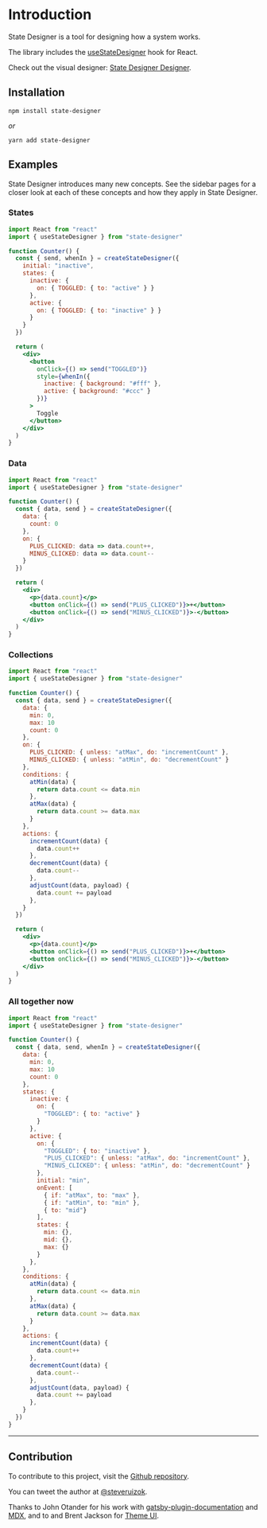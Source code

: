 # Introduction

State Designer is a tool for designing how a system works.

The library includes the [useStateDesigner](/) hook for React.

Check out the visual designer: [State Designer Designer](https://state-designer-designer.now.sh/).

## Installation

```
npm install state-designer
```

_or_

```
yarn add state-designer
```

## Examples

State Designer introduces many new concepts. See the sidebar pages for a closer look at each of these concepts and how they apply in State Designer.

### States

```jsx
import React from "react"
import { useStateDesigner } from "state-designer"

function Counter() {
  const { send, whenIn } = createStateDesigner({
    initial: "inactive",
    states: {
      inactive: {
        on: { TOGGLED: { to: "active" } }
      },
      active: {
        on: { TOGGLED: { to: "inactive" } }
      }
    }
  })

  return (
    <div>
      <button
        onClick={() => send("TOGGLED")}
        style={whenIn({
          inactive: { background: "#fff" },
          active: { background: "#ccc" }
        })}
      >
        Toggle
      </button>
    </div>
  )
}
```

### Data

```jsx
import React from "react"
import { useStateDesigner } from "state-designer"

function Counter() {
  const { data, send } = createStateDesigner({
    data: {
      count: 0
    },
    on: {
      PLUS_CLICKED: data => data.count++,
      MINUS_CLICKED: data => data.count--
    }
  })

  return (
    <div>
      <p>{data.count}</p>
      <button onClick={() => send("PLUS_CLICKED")}>+</button>
      <button onClick={() => send("MINUS_CLICKED")}>-</button>
    </div>
  )
}
```

### Collections

```jsx
import React from "react"
import { useStateDesigner } from "state-designer"

function Counter() {
  const { data, send } = createStateDesigner({
    data: {
      min: 0,
      max: 10
      count: 0
    },
    on: {
      PLUS_CLICKED: { unless: "atMax", do: "incrementCount" },
      MINUS_CLICKED: { unless: "atMin", do: "decrementCount" }
    },
    conditions: {
      atMin(data) {
        return data.count <= data.min
      },
      atMax(data) {
        return data.count >= data.max
      }
    },
    actions: {
      incrementCount(data) {
        data.count++
      },
      decrementCount(data) {
        data.count--
      },
      adjustCount(data, payload) {
        data.count += payload
      },
    }
  })

  return (
    <div>
      <p>{data.count}</p>
      <button onClick={() => send("PLUS_CLICKED")}>+</button>
      <button onClick={() => send("MINUS_CLICKED")}>-</button>
    </div>
  )
}
```

### All together now

```jsx
import React from "react"
import { useStateDesigner } from "state-designer"

function Counter() {
  const { data, send, whenIn } = createStateDesigner({
    data: {
      min: 0,
      max: 10
      count: 0
    },
    states: {
      inactive: {
        on: {
          "TOGGLED": { to: "active" }
        }
      },
      active: {
        on: {
          "TOGGLED": { to: "inactive" },
          "PLUS_CLICKED": { unless: "atMax", do: "incrementCount" },
          "MINUS_CLICKED": { unless: "atMin", do: "decrementCount" }
        },
        initial: "min",
        onEvent: [
          { if: "atMax", to: "max" },
          { if: "atMin", to: "min" },
          { to: "mid"}
        ],
        states: {
          min: {},
          mid: {},
          max: {}
        }
      },
    },
    conditions: {
      atMin(data) {
        return data.count <= data.min
      },
      atMax(data) {
        return data.count >= data.max
      }
    },
    actions: {
      incrementCount(data) {
        data.count++
      },
      decrementCount(data) {
        data.count--
      },
      adjustCount(data, payload) {
        data.count += payload
      },
    }
  })
}
```

---

## Contribution

To contribute to this project, visit the
[Github repository](https://github.com/steveruizok/quick-docs).

You can tweet the author at [@steveruizok](http://twitter.com/steveruizok).

Thanks to John Otander for his work with
[gatsby-plugin-documentation](https://github.com/johno/gatsby-theme-documentation)
and [MDX](https://github.com/mdx-js/mdx), and to and Brent Jackson for
[Theme UI](https://github.com/system-ui/theme-ui).
